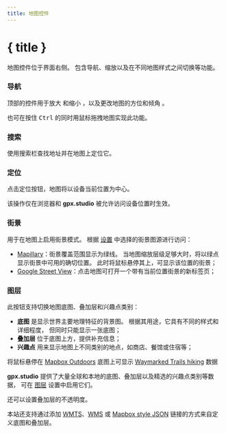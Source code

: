 ```yaml
---
title: 地图控件
---
```


<script>
</script>

# { title }

地图控件位于界面右侧。
包含导航、缩放以及在不同地图样式之间切换等功能。

### <Diff size="16" class="inline-block" style="margin-bottom: 2px" /> 导航

顶部的控件用于放大 <Plus size="16" class="inline-block" style="margin-bottom: 2px" /> 和缩小 <Minus size="16" class="inline-block" style="margin-bottom: 2px" />，以及更改地图的方位和倾角 <Compass size="16" class="inline-block" style="margin-bottom: 2px" />。

<DocsNote>

也可在按住 <kbd>Ctrl</kbd> 的同时用鼠标拖拽地图实现此功能。

</DocsNote>

### <Search size="16" class="inline-block" style="margin-bottom: 2px" /> 搜索

使用搜索栏查找地址并在地图上定位它。

### <LocateFixed size="16" class="inline-block" style="margin-bottom: 2px" /> 定位

点击定位按钮，地图将以设备当前位置为中心。

<DocsNote>

该操作仅在浏览器和 <b>gpx.studio</b> 被允许访问设备位置时生效。

</DocsNote>

### <PersonStanding size="16" class="inline-block" style="margin-bottom: 2px" /> 街景

用于在地图上启用街景模式。
根据 [设置](./menu/settings) 中选择的街景图源进行访问：

- <a href="https://www.mapillary.com/" target="_blank">Mapillary</a>：街景覆盖范围显示为绿线。 当地图缩放层级足够大时，将以绿点显示街景中可用的确切位置。 此时将鼠标悬停其上，可显示该位置的街景；
- <a href="https://www.google.com/streetview/" target="_blank">Google Street View</a>：点击地图可打开一个带有当前位置街景的新标签页；

### <Layers size="16" class="inline-block" style="margin-bottom: 2px" /> 图层

此按钮支持切换地图底图、叠加层和兴趣点类别：

- **底图** 是显示世界主要地理特征的背景图。
  根据其用途，它具有不同的样式和详细程度，
  但同时只能显示一张底图；
- **叠加层** 位于底图上方，提供补充信息；
- **兴趣点** 用来显示地图上不同类别的地点，如商店、餐馆或住宿等；

<div class="flex flex-col items-center">
    <DocsLayers />
    <span class="text-sm text-center mt-2">
        将鼠标悬停在 <a href="https://www.mapbox.com/maps/outdoors" target="_blank">Mapbox Outdoors</a> 底图上可显示 <a href="https://hiking.waymarkedtrails.org" target="_blank">Waymarked Trails hiking</a> 数据
    </span>
</div>

**gpx.studio** 提供了大量全球和本地的底图、叠加层以及精选的兴趣点类别等数据，
可在 [图层](./menu/settings) 设置中启用它们。

还可以设置叠加层的不透明度。

本站还支持通过添加 <a href="https://en.wikipedia.org/wiki/Web_Map_Tile_Service" target="_blank">WMTS</a>、<a href="https://en.wikipedia.org/wiki/Web_Map_Service" target="_blank">WMS</a> 或 <a href="https://docs.mapbox.com/help/glossary/style/" target="_blank">Mapbox style JSON</a> 链接的方式来自定义底图和叠加层。

